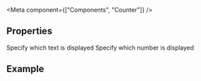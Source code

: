 
<Meta
    component={["Components", "Counter"]}
/>

## Properties

<PropsTable>
  <PropsTableRow value="label" type="String" required>
    Specify which text is displayed
  </PropsTableRow>
  <PropsTableRow value="value" type="Number" required>
    Specify which number is displayed
  </PropsTableRow>
</PropsTable>

## Example

<ExampleLoader example="Counter.tsx" />